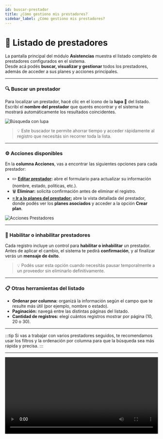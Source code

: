 ```yaml
---
id: buscar-prestador
title: ¿Cómo gestiono mis prestadores?
sidebar_label: ¿Cómo gestiono mis prestadores?
---
```


# 🧾 Listado de prestadores

La pantalla principal del módulo **Asistencias** muestra el listado completo de prestadores configurados en el sistema.  
Desde acá podés **buscar, visualizar y gestionar** todos los prestadores, además de acceder a sus planes y acciones principales.

---

### 🔍 Buscar un prestador

Para localizar un prestador, hacé clic en el ícono de la **lupa 🔎** del listado.  
Escribí el **nombre del prestador** que querés encontrar y el sistema te mostrará automáticamente los resultados coincidentes.

![Búsqueda con lupa](/img/producto/buscador.png)

> 💡 Este buscador te permite ahorrar tiempo y acceder rápidamente al registro que necesitás sin recorrer toda la lista.

---

### ⚙️ Acciones disponibles

En la **columna Acciones**, vas a encontrar las siguientes opciones para cada prestador:

- ✏️ **[Editar prestador](./editar-prestador):** abre el formulario para actualizar su información (nombre, estado, políticas, etc.).    
- 🗑️ **Eliminar:** solicita confirmación antes de eliminar el registro.  
- **[≡ Ir a lo planes del prestador:](./planes-del-prestador)** abre la vista detallada del prestador, donde podés ver los **planes asociados** y acceder a la opción **Crear plan**.  
  <!-- Ver también: [Planes del prestador](./planes-del-prestador) -->

![Acciones Prestadores](/img/producto/acciones-listado.png)

---

### 🚦 Habilitar o inhabilitar prestadores

Cada registro incluye un control para **habilitar o inhabilitar** un prestador.  
Antes de aplicar el cambio, el sistema te pedirá **confirmación**, y al finalizar verás un **mensaje de éxito**.

> 💡 Podés usar esta opción cuando necesitás pausar temporalmente a un proveedor sin eliminarlo definitivamente.




<!-- <video controls width="100%" poster="/img/producto/img-hab-asv.png">
  <source src="/videos/habilitar-prestador-asv.mp4" type="video/mp4" />
  Tu navegador no soporta la reproducción de video.
</video> -->


---

### 📋 Otras herramientas del listado

- **Ordenar por columna:** organizá la información según el campo que te resulte más útil (por ejemplo, nombre o estado).  
- **Paginación:** navegá entre las distintas páginas del listado.  
- **Cantidad de registros:** elegí cuántos registros mostrar por página (10, 20 o 30).  

---

:::tip
Si vas a trabajar con varios prestadores seguidos, te recomendamos usar los filtros y la ordenación por columna para que la búsqueda sea más rápida y precisa.
:::

---

<div class="video-container">
<video controls width="100%">
  <source src="/tower-travel-docs/videos/habilitar-prestador-asv.mp4" type="video/mp4" />
</video>
</div>

<!--  <video controls width="300">
  <source src="https://www.w3schools.com/html/mov_bbb.mp4" type="video/mp4" />
</video> -->
